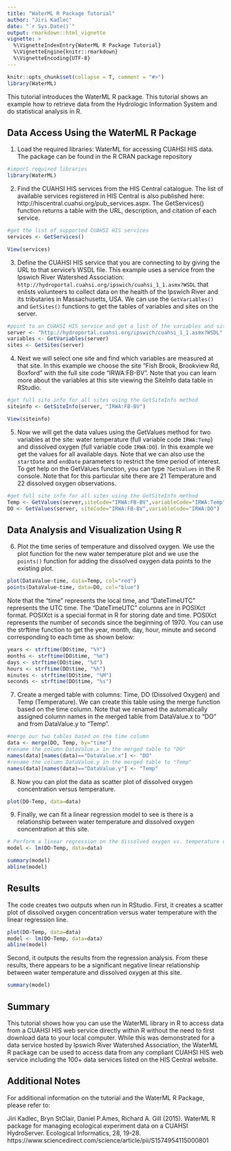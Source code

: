 ```yaml
---
title: "WaterML R Package Tutorial"
author: "Jiri Kadlec"
date: "`r Sys.Date()`"
output: rmarkdown::html_vignette
vignette: >
  %\VignetteIndexEntry{WaterML R Package Tutorial}
  %\VignetteEngine{knitr::rmarkdown}
  %\VignetteEncoding{UTF-8}
---
```


```r
knitr::opts_chunk$set(collapse = T, comment = "#>")
library(WaterML)
```

This tutorial introduces the WaterML R package. This tutorial shows an example how to retrieve data from the Hydrologic Information System and do statistical analysis in R.

## Data Access Using the WaterML R Package

1. Load the required libraries: WaterML for accessing CUAHSI HIS data. The package can
be found in the R CRAN package repository

```r
#import required libraries
library(WaterML)
```

2. Find the CUAHSI HIS services from the HIS Central catalogue. The list of available
services registered in HIS Central is also published here:
http://hiscentral.cuahsi.org/pub_services.aspx. The GetServices() function returns a
table with the URL, description, and citation of each service.

```r
#get the list of supported CUAHSI HIS services
services <- GetServices()
```
```r
View(services)
```


3. Define the CUAHSI HIS service that you are connecting to by giving the URL to that
service’s WSDL file. This example uses a service from the Ipswich River Watershed
Association: `http://hydroportal.cuahsi.org/ipswich/cuahsi_1_1.asmx?WSDL` that enlists
volunteers to collect data on the health of the Ipswich River and its tributaries in
Massachusetts, USA. We can use the `GetVariables()` and `GetSites()` functions to get the
tables of variables and sites on the server.

```r
#point to an CUAHSI HIS service and get a list of the variables and sites
server <- "http://hydroportal.cuahsi.org/ipswich/cuahsi_1_1.asmx?WSDL"
variables <- GetVariables(server)
sites <- GetSites(server)
```

4. Next we will select one site and find which variables are measured at that site. In this example we choose the site "Fish Brook, Brookview Rd, Boxford" with the full site code "IRWA:FB-BV". Note that you can learn more about the variables at this site viewing the SiteInfo data table in RStudio.

```r
#get full site info for all sites using the GetSiteInfo method
siteinfo <- GetSiteInfo(server, "IRWA:FB-BV")
```
```r
View(siteinfo)
```

5. Now we will get the data values using the GetValues method for two variables at the
site: water temperature (full variable code `IRWA:Temp`) and dissolved oxygen (full
variable code `IRWA:DO`). In this example we get the values for all available days. Note
that we can also use the `startDate` and `endDate` parameters to restrict the time period of interest. To get help on the GetValues function, you can type `?GetValues` in the R console. Note that for this particular site there are 21 Temperature and 22 dissolved oxygen observations.

```r
#get full site info for all sites using the GetSiteInfo method
Temp <- GetValues(server,siteCode="IRWA:FB-BV",variableCode="IRWA:Temp")
DO <- GetValues(server, siteCode="IRWA:FB-BV",variableCode="IRWA:DO")
```

## Data Analysis and Visualization Using R

6. Plot the time series of temperature and dissolved oxygen. We use the plot function for
the new water temperature plot and we use the `points()` function for adding the dissolved oxygen data points to the existing plot.

```r
plot(DataValue~time, data=Temp, col="red")
points(DataValue~time, data=DO, col="blue")
```

Note that the "time" represents the local time, and "DateTimeUTC" represents the UTC time. The "DateTimeUTC" columns are in POSIXct format. POSIXct is a 
special format in R for storing date and time. POSIXct represents the number of seconds since the beginning of 1970. You can use the strftime function to get the year,
month, day, hour, minute and second corresponding to each time as shown below:

```r
years <- strftime(DO$time, "%Y")
months <- strftime(DO$time, "%m")
days <- strftime(DO$time, "%d")
hours <- strftime(DO$time, "%h")
minutes <- strftime(DO$time, "%M")
seconds <- strftime(DO$time, "%s")
```

7. Create a merged table with columns: Time, DO (Dissolved Oxygen) and Temp (Temperature). We can create this table using the merge function based on the time column. Note that we renamed the automatically assigned column names in the merged table from DataValue.x to "DO" and from DataValue.y to "Temp".

```r
#merge our two tables based on the time column
data <- merge(DO, Temp, by="time")
#rename the column DataValue.x in the merged table to "DO"
names(data)[names(data)=="DataValue.x"] <- "DO"
#rename the column DataValue.y in the merged table to "Temp"
names(data)[names(data)=="DataValue.y"] <- "Temp"
```

8. Now you can plot the data as scatter plot of dissolved oxygen concentration versus
temperature.

```r
plot(DO~Temp, data=data)
```

9. Finally, we can fit a linear regression model to see is there is a relationship between water temperature and dissolved oxygen concentration at this site.

```r
# Perform a linear regression on the dissolved oxygen vs. temperature values
model <- lm(DO~Temp, data=data)
```
```r
summary(model)
abline(model)
```

## Results

The code creates two outputs when run in RStudio. First, it creates a scatter plot of dissolved oxygen concentration versus water temperature with the linear regression line.

```r
plot(DO~Temp, data=data)
model <- lm(DO~Temp, data=data)
abline(model)
```

Second, it outputs the results from the regression analysis. From these results, there appears to be a significant negative linear relationship between water temperature and dissolved oxygen at this site.

```r
summary(model)
```

## Summary

This tutorial shows how you can use the WaterML library in R to access data from a CUAHSI HIS web service directly within R without the need to first download data to your local computer. While this was demonstrated for a data service hosted by Ipswich River Watershed Association, the WaterML R package can be used to access data from any compliant CUAHSI HIS web service including the 100+ data services listed on the HIS Central website.

## Additional Notes

For additional information on the tutorial and the WaterML R Package, please refer to:

Jiri Kadlec, Bryn StClair, Daniel P.Ames, Richard A. Gill (2015). WaterML R
  package for managing ecological experiment data on a CUAHSI HydroServer.
  Ecological Informatics, 28, 19-28.
  https://www.sciencedirect.com/science/article/pii/S1574954115000801
